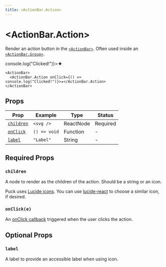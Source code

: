 ```yaml
---
title: <ActionBar.Action>
---
```



# \<ActionBar.Action\>

Render an action button in the [`<ActionBar>`](action-bar). Often used inside an [`<ActionBar.Group>`](action-bar-group).

<PuckPreview>
  <div style={{ display: "flex" }}>
    <ActionBar>
        <ActionBar.Action onClick={() => console.log("Clicked!")}>★</ActionBar.Action>
    </ActionBar>

  </div>
</PuckPreview>

```tsx showLineNumbers copy {2}
<ActionBar>
  <ActionBar.Action onClick={() => console.log("Clicked!")}>★</ActionBar.Action>
</ActionBar>
```

## Props

| Prop                    | Example      | Type      | Status   |
| ----------------------- | ------------ | --------- | -------- |
| [`children`](#children) | `<svg />`    | ReactNode | Required |
| [`onClick`](#on-clicke) | `() => void` | Function  | -        |
| [`label`](#label)       | `"Label"`    | String    | -        |

## Required Props

### `children`

A node to render as the children of the action. Should be a string or an icon.

Puck uses [Lucide icons](https://lucide.dev/icons/). You can use [lucide-react](https://lucide.dev/guide/packages/lucide-react) to choose a similar icon, if desired.

### `onClick(e)`

An [onClick callback](https://react.dev/learn/responding-to-events) triggered when the user clicks the action.

## Optional Props

### `label`

A label to provide an accessible label when using icon.
